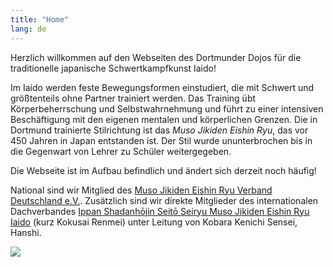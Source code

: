 ```yaml
---
title: "Home"
lang: de
---
```


Herzlich willkommen auf den Webseiten des Dortmunder Dojos für die traditionelle japanische Schwertkampfkunst Iaido!

Im Iaido werden feste Bewegungsformen einstudiert, die mit Schwert und größtenteils ohne Partner trainiert werden.
Das Training übt Körperbeherrschung und Selbstwahrnehmung und führt zu einer intensiven Beschäftigung mit den eigenen mentalen und körperlichen Grenzen.
Die in Dortmund trainierte Stilrichtung ist das *Muso Jikiden Eishin Ryu*, das vor 450 Jahren in Japan entstanden ist.
Der Stil wurde ununterbrochen bis in die Gegenwart von Lehrer zu Schüler weitergegeben.

::: callout-caution
Die Webseite ist im Aufbau befindlich und ändert sich derzeit noch häufig!
:::

National sind wir Mitglied des [Muso Jikiden Eishin Ryu Verband Deutschland e.V.](https://www.iaidoverband.org). Zusätzlich sind wir direkte Mitglieder des internationalen Dachverbandes [Ippan Shadanhōjin Seitō Seiryu Muso Jikiden Eishin Ryu Iaido](https://mjer-iaido.github.io/en/) (kurz Kokusai Renmei) unter Leitung von Kobara Kenichi Sensei, Hanshi.

[![](images/mjer_logo.jpg){style="caption{text-align: center;}" fig-alt="World MJER Iaido Federation Logo with Weblink" fig-align="left"}](https://mjer-iaido.github.io/en/)

